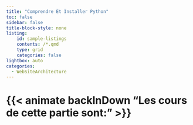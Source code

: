 ```yaml
---
title: "Comprendre Et Installer Python"
toc: false
sidebar: false
title-block-style: none
listing:
    id: sample-listings
    contents: /*.qmd
    type: grid
    categories: false
lightbox: auto
categories:
  - WebSiteArchitecture
---
```


# {{< animate backInDown "Les cours de cette partie sont:" >}} 

